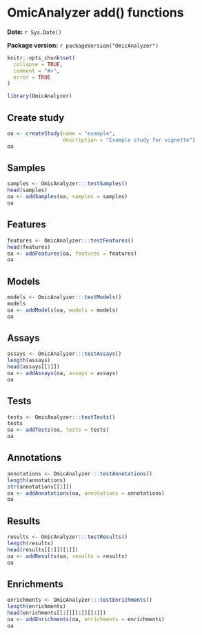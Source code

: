 <!--
%\VignetteIndexEntry{OmicAnalyzer add() functions}
%\VignetteEngine{knitr::knitr}
%\VignetteEncoding{UTF-8}
-->

# OmicAnalyzer add() functions

**Date:** `r Sys.Date()`

**Package version:** `r packageVersion("OmicAnalyzer")`

```r
knitr::opts_chunk$set(
  collapse = TRUE,
  comment = "#>",
  error = TRUE
)
```

```r
library(OmicAnalyzer)
```

## Create study

```r
oa <- createStudy(name = "example",
                  description = "Example study for vignette")
oa
```

## Samples

```r
samples <- OmicAnalyzer:::testSamples()
head(samples)
oa <- addSamples(oa, samples = samples)
oa
```

## Features

```r
features <- OmicAnalyzer:::testFeatures()
head(features)
oa <- addFeatures(oa, features = features)
oa
```

## Models

```r
models <- OmicAnalyzer:::testModels()
models
oa <- addModels(oa, models = models)
oa
```

## Assays

```r
assays <- OmicAnalyzer:::testAssays()
length(assays)
head(assays[[1]])
oa <- addAssays(oa, assays = assays)
oa
```

## Tests

```r
tests <- OmicAnalyzer:::testTests()
tests
oa <- addTests(oa, tests = tests)
oa
```

## Annotations

```r
annotations <- OmicAnalyzer:::testAnnotations()
length(annotations)
str(annotations[[1]])
oa <- addAnnotations(oa, annotations = annotations)
oa
```

## Results

```r
results <- OmicAnalyzer:::testResults()
length(results)
head(results[[1]][[1]])
oa <- addResults(oa, results = results)
oa
```

## Enrichments

```r
enrichments <- OmicAnalyzer:::testEnrichments()
length(enrichments)
head(enrichments[[1]][[1]][[1]])
oa <- addEnrichments(oa, enrichments = enrichments)
oa
```
